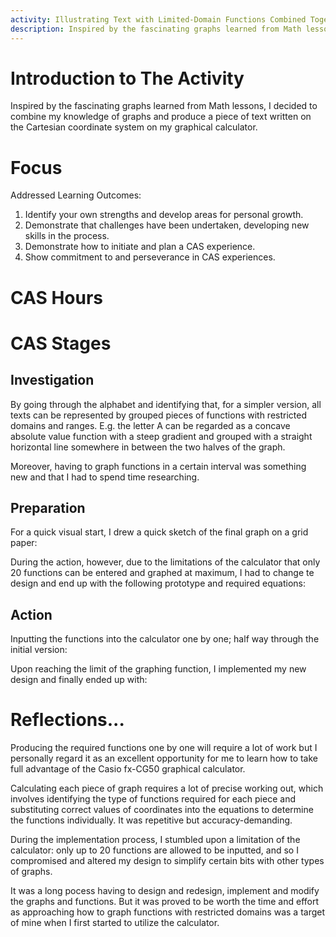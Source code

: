 ```yaml
---
activity: Illustrating Text with Limited-Domain Functions Combined Together
description: Inspired by the fascinating graphs learned from Math lessons, I decided to combine my knowledge of graphs and produce a piece of text written on the Cartesian coordinate system on my graphical calculator.
---
```


# Introduction to The Activity

Inspired by the fascinating graphs learned from Math lessons, I decided to combine my knowledge of graphs and produce a piece of text written on the Cartesian coordinate system on my graphical calculator.

# Focus

Addressed Learning Outcomes:

1. Identify your own strengths and develop areas for personal growth.
2. Demonstrate that challenges have been undertaken, developing new skills in the process.
3. Demonstrate how to initiate and plan a CAS experience.
4. Show commitment to and perseverance in CAS experiences.

# CAS Hours

<CASStrandsHours creativityHours={5} activityHours={0} serviceHours={0} />

# CAS Stages

## Investigation

By going through the alphabet and identifying that, for a simpler version, all texts can be represented by grouped pieces of functions with restricted domains and ranges. E.g. the letter A can be regarded as a concave absolute value function with a steep gradient and grouped with a straight horizontal line somewhere in between the two halves of the graph.

Moreover, having to graph functions in a certain interval was something new and that I had to spend time researching.

## Preparation

For a quick visual start, I drew a quick sketch of the final graph on a grid paper:

<SizedImage
  alt="Prep"
  src="https://raw.githubusercontent.com/timthedev07/my-website/dev/assets/cas-evidence/mathisfuncalculator/prep.jpg"
  width="672"
  height="504"
/>

During the action, however, due to the limitations of the calculator that only 20 functions can be entered and graphed at maximum, I had to change te design and end up with the following prototype and required equations:

<SizedImage
  alt="Prep"
  src="https://raw.githubusercontent.com/timthedev07/my-website/dev/assets/cas-evidence/mathisfuncalculator/design_final.jpg"
  width="757"
  height="898"
/>

## Action

Inputting the functions into the calculator one by one; half way through the initial version:

<SizedImage
  alt=""
  src="https://raw.githubusercontent.com/timthedev07/my-website/dev/assets/cas-evidence/mathisfuncalculator/functions_demo.jpg"
  height="504"
  width="378"
/>

<SizedImage
  alt=""
  src="https://raw.githubusercontent.com/timthedev07/my-website/dev/assets/cas-evidence/mathisfuncalculator/halfway_through.jpg"
  height="605"
  width="406"
/>

Upon reaching the limit of the graphing function, I implemented my new design and finally ended up with:

<SizedImage
  alt=""
  src="https://raw.githubusercontent.com/timthedev07/my-website/dev/assets/cas-evidence/mathisfuncalculator/final.jpg"
  height="540"
  width="460"
/>

# Reflections...

Producing the required functions one by one will require a lot of work but I personally regard it as an excellent opportunity for me to learn how to take full advantage of the Casio fx-CG50 graphical calculator.

Calculating each piece of graph requires a lot of precise working out, which involves identifying the type of functions required for each piece and substituting correct values of coordinates into the equations to determine the functions individually. It was repetitive but accuracy-demanding.

During the implementation process, I stumbled upon a limitation of the calculator: only up to 20 functions are allowed to be inputted, and so I compromised and altered my design to simplify certain bits with other types of graphs.

It was a long pocess having to design and redesign, implement and modify the graphs and functions. But it was proved to be worth the time and effort as approaching how to graph functions with restricted domains was a target of mine when I first started to utilize the calculator.
